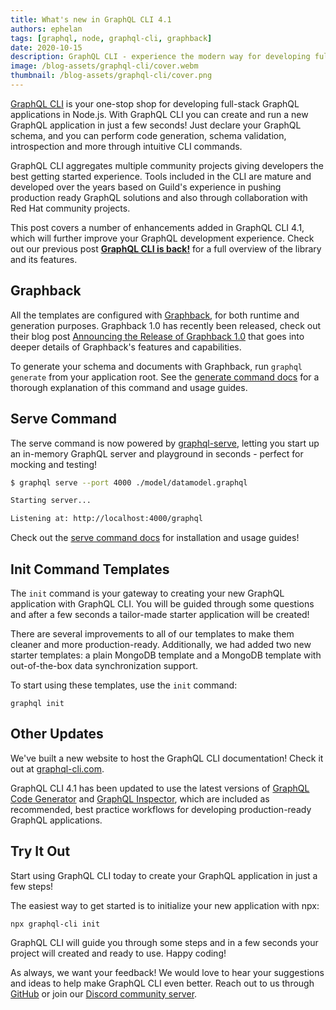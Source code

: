 ```yaml
---
title: What's new in GraphQL CLI 4.1
authors: ephelan
tags: [graphql, node, graphql-cli, graphback]
date: 2020-10-15
description: GraphQL CLI - experience the modern way for developing full-stack GraphQL applications.
image: /blog-assets/graphql-cli/cover.webm
thumbnail: /blog-assets/graphql-cli/cover.png
---
```


[GraphQL CLI](http://graphql-cli.com) is your one-stop shop for developing full-stack GraphQL
applications in Node.js. With GraphQL CLI you can create and run a new GraphQL application in just a
few seconds! Just declare your GraphQL schema, and you can perform code generation, schema
validation, introspection and more through intuitive CLI commands.

GraphQL CLI aggregates multiple community projects giving developers the best getting started
experience. Tools included in the CLI are mature and developed over the years based on Guild's
experience in pushing production ready GraphQL solutions and also through collaboration with Red Hat
community projects.

This post covers a number of enhancements added in GraphQL CLI 4.1, which will further improve your
GraphQL development experience. Check out our previous post
[**GraphQL CLI is back!**](https://the-guild.dev/blog/graphql-cli-is-back) for a full overview of
the library and its features.

## Graphback

All the templates are configured with [Graphback](https://graphback.dev), for both runtime and
generation purposes. Graphback 1.0 has recently been released, check out their blog post
[Announcing the Release of Graphback 1.0](https://graphback.dev/blog/2020/10/01/announcing-graphback-1.0)
that goes into deeper details of Graphback's features and capabilities.

To generate your schema and documents with Graphback, run `graphql generate` from your application
root. See the [generate command docs](https://graphql-cli.com/generate) for a thorough explanation
of this command and usage guides.

## Serve Command

The serve command is now powered by [graphql-serve](https://npmjs.com/package/graphql-serve),
letting you start up an in-memory GraphQL server and playground in seconds - perfect for mocking and
testing!

```sh
$ graphql serve --port 4000 ./model/datamodel.graphql

Starting server...

Listening at: http://localhost:4000/graphql
```

Check out the [serve command docs](https://graphql-cli.com/serve) for installation and usage guides!

## Init Command Templates

The `init` command is your gateway to creating your new GraphQL application with GraphQL CLI. You
will be guided through some questions and after a few seconds a tailor-made starter application will
be created!

There are several improvements to all of our templates to make them cleaner and more
production-ready. Additionally, we had added two new starter templates: a plain MongoDB template and
a MongoDB template with out-of-the-box data synchronization support.

To start using these templates, use the `init` command:

```shell
graphql init
```

## Other Updates

We've built a new website to host the GraphQL CLI documentation! Check it out at
[graphql-cli.com](https://graphql-cli.com).

GraphQL CLI 4.1 has been updated to use the latest versions of
[GraphQL Code Generator](https://graphql-code-generator.com) and
[GraphQL Inspector](https://graphql-inspector.com), which are included as recommended, best practice
workflows for developing production-ready GraphQL applications.

## Try It Out

Start using GraphQL CLI today to create your GraphQL application in just a few steps!

The easiest way to get started is to initialize your new application with npx:

```shell
npx graphql-cli init
```

GraphQL CLI will guide you through some steps and in a few seconds your project will created and
ready to use. Happy coding!

As always, we want your feedback! We would love to hear your suggestions and ideas to help make
GraphQL CLI even better. Reach out to us through [GitHub](https://github.com/urigo/graphql-cli) or
join our [Discord community server](https://discord.gg/xud7bH9).
